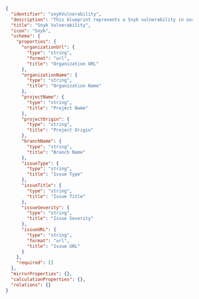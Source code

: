 ```json showLineNumbers
{
  "identifier": "snykVulnerability",
  "description": "This blueprint represents a Snyk vulnerability in our software catalog",
  "title": "Snyk Vulnerability",
  "icon": "Snyk",
  "schema": {
    "properties": {
      "organizationUrl": {
        "type": "string",
        "format": "url",
        "title": "Organization URL"
      },
      "organizationName": {
        "type": "string",
        "title": "Organization Name"
      },
      "projectName": {
        "type": "string",
        "title": "Project Name"
      },
      "projectOrigin": {
        "type": "string",
        "title": "Project Origin"
      },
      "branchName": {
        "type": "string",
        "title": "Branch Name"
      },
      "issueType": {
        "type": "string",
        "title": "Issue Type"
      },
      "issueTitle": {
        "type": "string",
        "title": "Issue Title"
      },
      "issueSeverity": {
        "type": "string",
        "title": "Issue Severity"
      },
      "issueURL": {
        "type": "string",
        "format": "url",
        "title": "Issue URL"
      }
    },
    "required": []
  },
  "mirrorProperties": {},
  "calculationProperties": {},
  "relations": {}
}
```
